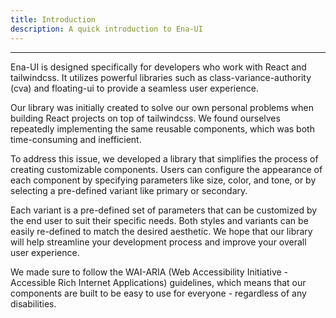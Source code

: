 ```yaml
---
title: Introduction
description: A quick introduction to Ena-UI
---
```


---

Ena-UI is designed specifically for developers who work with React and tailwindcss. It utilizes powerful libraries such as class-variance-authority (cva) and floating-ui to provide a seamless user experience.

Our library was initially created to solve our own personal problems when building React projects on top of tailwindcss. We found ourselves repeatedly implementing the same reusable components, which was both time-consuming and inefficient.

To address this issue, we developed a library that simplifies the process of creating customizable components. Users can configure the appearance of each component by specifying parameters like size, color, and tone, or by selecting a pre-defined variant like primary or secondary.

Each variant is a pre-defined set of parameters that can be customized by the end user to suit their specific needs. Both styles and variants can be easily re-defined to match the desired aesthetic. We hope that our library will help streamline your development process and improve your overall user experience.

We made sure to follow the WAI-ARIA (Web Accessibility Initiative - Accessible Rich Internet Applications) guidelines, which means that our components are built to be easy to use for everyone - regardless of any disabilities.

